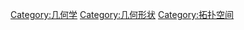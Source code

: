 {{Commonscat|Polytopes}}

[[Category:几何学|Category:几何学]]
[[Category:几何形状|Category:几何形状]]
[[Category:拓扑空间|Category:拓扑空间]]